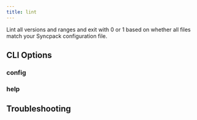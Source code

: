 ```yaml
---
title: lint
---
```



Lint all versions and ranges and exit with 0 or 1 based on whether all files match your Syncpack configuration file.

## CLI Options

### config

<ConfigOption command="lint" />

### help

<HelpOption command="lint" />

## Troubleshooting

<LogLevelOption command="lint" />
